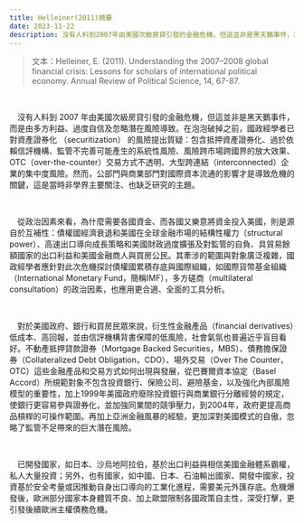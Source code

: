 ```yaml
---
title: Helleiner(2011)摘要
date: 2023-11-22
description: 沒有人料到2007年由美國次級房貸引發的金融危機，但這並非是黑天鵝事件，而是由多方利益、過度自信及忽略潛在風險導致。在泡泡破掉之前，國政經學者已對資產證券化 （securitization） 的風險提出質疑，然而，公部門與商業部門對國際資本流通的影響才是導致危機的關鍵，這是當時非學界主要關注、也缺乏研究的主題。
---
```

> 文本：Helleiner, E. (2011). Understanding the 2007–2008 global financial crisis: Lessons for scholars of international political economy. Annual Review of Political Science, 14, 67-87.
<br/>

&emsp;沒有人料到 2007 年由美國次級房貸引發的金融危機，但這並非是黑天鵝事件，而是由多方利益、過度自信及忽略潛在風險導致。在泡泡破掉之前，國政經學者已對資產證券化 （securitization） 的風險提出質疑：包含抵押資產證券化、過於依賴信評機構、監管不完善可能產生的系統性風險、風險跨市場跨國界的放大效果、OTC（over-the-counter）交易方式不透明、大型跨連結（interconnected）企業的集中度風險。然而，公部門與商業部門對國際資本流通的影響才是導致危機的關鍵，這是當時非學界主要關注、也缺乏研究的主題。

<br/>

&emsp;從政治因素來看，為什麼需要各國資金、而各國又樂意將資金投入美國，則是源自於互補性：債權國經濟衰退和美國在全球金融市場的結構性權力（structural power）、高速出口導向成長策略和美國財政過度擴張及對監管的自負、具貿易餘額國家的出口利益和美國金融商人與買房公民。其牽涉的範圍與對象廣泛複雜，國政經學者應針對此次危機探討債權國累積存底與國際組織，如國際貨幣基金組織（International Monetary Fund，簡稱IMF），多方磋商（multilateral consultation）的政治因素，也應用更合適、全面的工具分析。

<br/>

&emsp;對於美國政府、銀行和買房民眾來說，衍生性金融產品（financial derivatives）低成本、高回報，並由信評機構背書保障的低風險，社會氣氛也普遍近乎盲目看好。不動產抵押貸款證券（Mortgage Backed Securities，MBS）、債務擔保證券（Collateralized Debt Obligation，CDO）、場外交易（Over The Counter，OTC）這些金融產品和交易方式如何出現與發展，從巴賽爾資本協定（Basel Accord）所規範對象不包含投資銀行、保險公司、避險基金，以及強化內部風險模型的重要性，加上1999年美國政府廢除投資銀行與商業銀行分離經營的規定，使銀行更容易參與證券化，並加強同業間的競爭壓力，到2004年，政府更提高商品槓桿的可操作範圍。再加上亞洲金融風暴的經驗，更加深對美國模式的自傲，忽略了監管不足帶來的巨大潛在風險。

<br/>

&emsp;已開發國家，如日本、沙烏地阿拉伯，基於出口利益與相信美國金融體系霸權，私人大量投資；另外，也有國家，如中國、日本、石油輸出國家、開發中國家，投資基於安全考量或因推動自身出口導向的工業化進程，需要美元外匯存底。危機爆發後，歐洲部分國家本身體質不良、加上歐盟限制各國政策自主性，深受打擊，更引發後續歐洲主權債務危機。